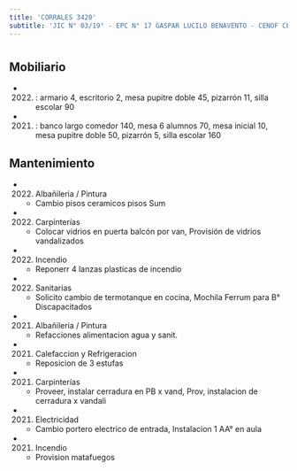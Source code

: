 ```yaml
---
title: 'CORRALES 3420'
subtitle: 'JIC N° 03/19° - EPC N° 17 GASPAR LUCILO BENAVENTO - CENOF CENTRO CORRALES - PI BICHITO DE LUZ - EPC N° 18 SAN JUAN BAUTISTA DE LA SALLE - EPA N° 18 SAN JUAN BAUTISTA DE LA SALLE - JII N° 07/19° - CAIYJ CLUB DE JOVENES SOLDATI'
---
```


#


## Mobiliario

*  (2022) : armario 4, escritorio 2, mesa pupitre doble 45, pizarrón 11, silla escolar 90 

*  (2021) : banco largo comedor 140, mesa 6 alumnos 70, mesa inicial 10, mesa pupitre doble 50, pizarrón 5, silla escolar 160 





## Mantenimiento

*  (2022) Albañileria / Pintura 
    + Cambio pisos ceramicos pisos Sum

*  (2022) Carpinterías 
    + Colocar vidrios en puerta balcón por van, Provisión de vidrios vandalizados

*  (2022) Incendio 
    + Reponerr 4 lanzas plasticas de incendio

*  (2022) Sanitarias 
    + Solicito cambio de termotanque en cocina, Mochila Ferrum para B° Discapacitados

*  (2021) Albañileria / Pintura 
    + Refacciones alimentacion agua y sanit.

*  (2021) Calefaccion y Refrigeracion 
    + Reposicion de 3 estufas

*  (2021) Carpinterías 
    + Proveer, instalar cerradura en PB x vand, Prov, instalacion de cerradura x vandali

*  (2021) Electricidad 
    + Cambio portero electrico de entrada, Instalacion 1 AA° en aula

*  (2021) Incendio 
    + Provision matafuegos



